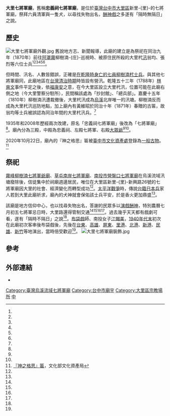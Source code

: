 {{coord|24.098822|120.677261|display=title}}
{{東亞廟宇
| name = 大里七將軍廟
| img =File:大里七將軍廟.jpg
| img_capt = 
| image_width = 250px
| location = {{ROC-TWN}}[[台中市|台中市]][[大里區|大里區]]新里-{里}-新興路26號
| god =七將軍
| type = 
| struct = 
| open_year =
| cere_date =農曆七月初五
| cultural_collection= 
|}}
'''大里七將軍廟'''，舊稱'''忠義祠七將軍廟'''，是位於[[臺灣|臺灣]][[台中市|台中市]][[大里區|大里區]]新里-{里}-的七將軍廟，祭拜六員清軍與一隻犬，以尋找失物出名，[[酬神戲|酬神戲]]之多遂有「隔時無隔日」之說。

==歷史==
[[File:大里七將軍廟外觀.jpg|thumb]]
舊說地方志、新聞報導，此廟的建立是為祭祀在同治九年（1870年）前往[[阿罩霧|阿罩霧]]柳樹湳-{庄}-巡視時、被原住民所殺的大里杙[[汛|汛]]翁均、張烈等六位士兵<ref name="陳建志"/><ref name="林上玉"/><ref name="黃永順"/><ref name="張志相"/><ref name="黃國斌"/><ref name="林欣儀"/>。

但時間、汛名、人數皆錯誤，正確是[[彰化縣內凹庄及柳樹湳兵民被兇番焚殺案|在乾隆時身亡的七員柳樹湳杙士兵]]。與其他七將軍廟同，此廟地區在[[台灣清治時期|台灣清治時期]]時皆設有營汛。乾隆五十三年（1788年）[[林爽文|林爽文]]事件平定之後，依[[福康安|福康安]]之意，在今大里區設立大里杙汛，位置可能在此廟右側之地（今大里警察分駐所），民間稱該處為「抄封館」、「總兵部」。嘉慶十五年（1810年）柳樹湳汛遭裁撤後，大里杙汛成為[[烏溪|烏溪]]北岸唯一的汛塘。柳樹湳反而成為大里杙汛巡防地點，加上廟內有黃維昭於同治十年（1871年）春贈的古匾，故翁均等士兵被誤認為同治年間的大里杙汛兵。<ref name="張志相"/>

1935年和2008年歷經兩次改建，原名「忠義祠七將軍廟」後改為「七將軍廟」<ref name="陳建志"/>。廟內分為三殿，中殿為忠義祠、左殿七將軍、右殿[[大眾爺|大眾爺]]<ref name="林上玉"/><ref name="黃永順"/>。

2020年10月22日，廟內的『神之格思』匾被[[臺中市文化資產處|臺中市文化資產處]]登錄為[[中華民國古物|一般古物]]。<ref>[https://nchdb.boch.gov.tw/assets/overview/antiquity/20201209000018 『神之格思』匾]，文化部文化資產局</ref>

==祭祀==
[[霧峰柳樹湳七將軍爺廟|霧峰柳樹湳七將軍爺廟]]、[[草屯南岸七將軍廟|草屯南岸七將軍廟]]、[[南投市營盤口七將軍廟|南投市營盤口七將軍廟]]在烏溪流域汛塘廢除後，信徒集中於祠廟週邊居民，唯位在大里區新里-{里}-新興路26號的七將軍廟因大里的社會、經濟變化而轉型成功<ref name="張志相"/>。[[太平洋戰爭|太平洋戰爭]]時，傳說[[台籍日本兵|台籍日本兵]]家人若到大里此廟祈求，廟內的犬神就會保佑該士兵平安，於是香火更加鼎盛<ref name="林上玉"/>。

該廟是地方信仰中心，也以找尋失物出名，答謝的民眾多以[[演戲酬神|演戲酬神]]，特別農曆七月初五七將軍忌日時，大里路還得管制交通<ref name="陳建志"/><ref name="林上玉"/><ref name="黃永順"/><ref name="林欣儀"/>。過去幾乎天天都有戲劇可看，遂有「隔時不隔日」之說<ref name="黃國斌"/>。[[布袋戲|布袋戲]]師、南投女子[[江賜美|江賜美]]，[[1940年代臺灣|1940年代末]]初次在此廟初次客串後布袋戲後，先後在[[臺東縣|台東]]、[[高雄|高雄]]、[[屏東縣|屏東]]、[[里港|里港]]、[[北港鎮_(臺灣)|北港]]、[[新港|新港]]、[[民雄|民雄]]、[[新竹|新竹]]等地演出，當時倍受歡迎<ref name="布袋戲"/>。
[[File:大里七將軍廟裝飾.jpg|thumb]]
== 參考 ==
{{reflist|1|refs=
<ref name="林欣儀">{{Cite news|url=https://tw.news.yahoo.com/%E4%B8%83%E5%B0%87%E8%BB%8D%E8%81%96%E8%AA%95-%E6%96%B0%E8%88%88%E8%B7%AF%E4%BA%A4%E7%AE%A13%E6%97%A5-215005583.html|title=七將軍聖誕 新興路交管3日|author=林欣儀|language=zh-tw|publisher=《中國時報》|date=2015-08-17|accessdate=2016-11-26|archive-date=2019-05-20|archive-url=https://web.archive.org/web/20190520083834/https://tw.news.yahoo.com/%E4%B8%83%E5%B0%87%E8%BB%8D%E8%81%96%E8%AA%95-%E6%96%B0%E8%88%88%E8%B7%AF%E4%BA%A4%E7%AE%A13%E6%97%A5-215005583.html|dead-url=no}}</ref>

<ref name="黃國斌">{{Cite news|url=http://www.twtimes.com.tw/index.php?page=news&nid=112902|title=大里七將軍聖誕　香火旺旺|author=黃國斌|language=zh-tw|publisher=《臺灣日報》|date=2010-08-15|accessdate=2016-11-26|archive-url=https://web.archive.org/web/20161126172056/http://www.twtimes.com.tw/index.php?page=news&nid=112902|archive-date=2016-11-26|dead-url=yes}}</ref>

<ref name="陳建志">{{Cite news|url=http://news.ltn.com.tw/news/local/paper/800148|title=大里七將軍廟文化祭開鑼 好戲連台|author=陳建志|language=zh-tw|publisher=《自由時報》|date=2014-07-30|accessdate=2016-11-26|archive-date=2019-05-26|archive-url=https://web.archive.org/web/20190526225907/https://news.ltn.com.tw/news/local/paper/800148|dead-url=no}}</ref>

<ref name="張志相">{{cite journal|url=http://www.cohss.fcu.edu.tw/wSite/public/Attachment/f1378100522266.pdf|author=張志相|title=台灣烏溪流域「七將軍廟」源流考論|journal=《逢甲人文社會學報》|issue=第14期|date=2007-06|publisher=逢甲大學人文社會學院|location=|language=zh-tw|accessdate=2016-11-26|archive-date=2018-08-16|archive-url=https://web.archive.org/web/20180816125951/http://www.cohss.fcu.edu.tw/wSite/public/Attachment/f1378100522266.pdf|dead-url=yes}}</ref>

<ref name="黃永順">{{Cite news|url=|title=台灣真奇廟 七將軍廟 六士兵一義犬|author=黃永順|language=zh-tw|publisher=《聯合報》|date=1997-11-14|accessdate=}}</ref>

<ref name="林上玉">{{Cite news|url=|title=供奉六戰士和一隻義犬 七將軍廟 信徒常至祈求尋找失物|author=林上玉|language=zh-tw|publisher=《民生報》|date=2003-12-06|accessdate=}}</ref>

<ref name="布袋戲">{{Cite news|url=|title=女子布袋戲 在北市首演|author=|language=zh-tw|publisher=《聯合報》|date=1953-05-23|accessdate=}}</ref>

}}

==外部連結==
{{commonscat|Dali Seven Generals Temple}}
*{{Official site|http://www.7generals.com.tw}}

[[Category:臺灣烏溪流域七將軍廟|Category:臺灣烏溪流域七將軍廟]]
[[Category:台中市廟宇|Category:台中市廟宇]]
[[Category:大里區宗教場所|Category:大里區宗教場所]]
[[Category:保存中華民國古物的宗教場所|中]]